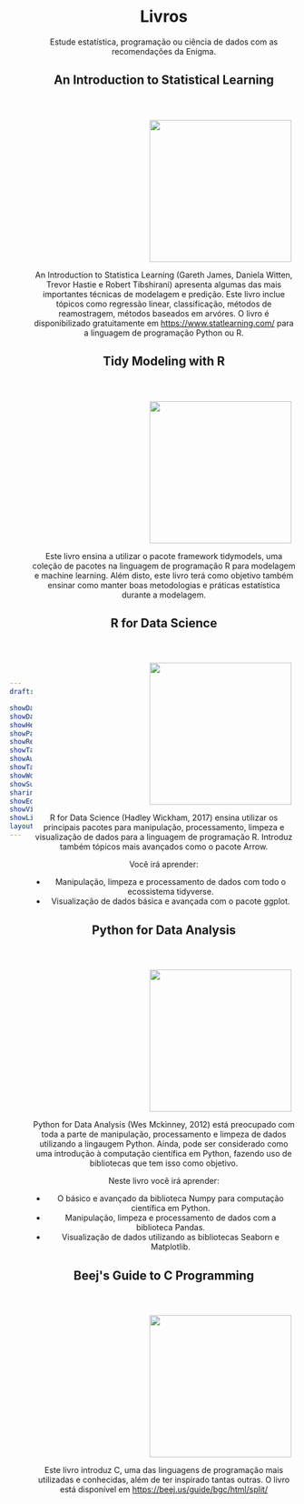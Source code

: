 ```yaml
---
draft: false

showDate : false
showDateUpdated: false
showHeadingAnchors: false
showPagination: false
showReadingTime: false
showTableOfContents: true
showAuthor: false
showTaxonomies: false 
showWordCount: false
showSummary: false
sharingLinks: false
showEdit: false
showViews: false
showLikes: false
layoutBackgroundHeaderSpace: false
---
```


```{=HTML}
<style>

    body {
        display: flex;
        align-items: center;
    }

    img {
        margin-left: 200px;
        margin-top: 40px;
    }

    .description {
        margin-bottom: 25px;
    }

</style>

<header id="title-block-header" class="quarto-title-block default">
<div class="quarto-title">
<h1 class="title">Livros</h1>
</div>

<div>
  <div class="description">
    Estude estatística, programação ou ciência de dados com as recomendações da Enigma.
  </div>
</div>

<main>
</main>
```

```{=HTML}
<h2>An Introduction to Statistical Learning</h2>
```

![](https://images.squarespace-cdn.com/content/v1/5ff2adbe3fe4fe33db902812/1611294680091-25SIDM9AHA8ECIFFST23/Screen+Shot+2021-01-21+at+11.02.06+AM.png){width=250}

An Introduction to Statistica Learning (Gareth James, Daniela Witten, Trevor Hastie e Robert Tibshirani) apresenta algumas das mais importantes técnicas de modelagem e predição. Este livro inclue tópicos como regressão linear, classificação, métodos de reamostragem, métodos baseados em arvóres. O livro é disponibilizado gratuitamente em <https://www.statlearning.com/> para a linguagem de programação Python ou R.

```{=HTML}
<h2>Tidy Modeling with R</h2>
```

![](https://www.tmwr.org/images/cover.png){width=250}

Este livro ensina a utilizar o pacote framework tidymodels, uma coleção de pacotes na linguagem de programação R para modelagem e machine learning. Além disto, este livro terá como objetivo também ensinar como manter boas metodologias e práticas estatística durante a modelagem.

```{=HTML}
<h2>R for Data Science</h2>
```

![](https://d33wubrfki0l68.cloudfront.net/b88ef926a004b0fce72b2526b0b5c4413666a4cb/24a30/cover.png){width=250}

R for Data Science (Hadley Wickham, 2017) ensina utilizar os principais pacotes para manipulação, processamento, limpeza e visualização de dados para a linguagem de programação R. Introduz também tópicos mais avançados como o pacote Arrow.

Você irá aprender:

- Manipulação, limpeza e processamento de dados com todo o ecossistema tidyverse.
- Visualização de dados básica e avançada com o pacote ggplot.

```{=HTML}
<h2>Python for Data Analysis</h2>
```

![](https://wesmckinney.com/book/images/cover.png){width=250}

Python for Data Analysis (Wes Mckinney, 2012) está preocupado com toda a parte de manipulação, processamento e limpeza de dados utilizando a lingaugem Python. Ainda, pode ser considerado como uma introdução à computação científica em Python, fazendo uso de bibliotecas que tem isso como objetivo.

Neste livro você irá aprender: 

- O básico e avançado da biblioteca Numpy para computação científica em Python.
- Manipulação, limpeza e processamento de dados com a biblioteca Pandas.
- Visualização de dados utilizando as bibliotecas Seaborn e Matplotlib.

```{=HTML}
<h2>Beej's Guide to C Programming</h2>
```

![](https://miro.medium.com/v2/resize:fit:750/0*jqimsO8ur433dMls.jpg){width=250}

Este livro introduz C, uma das linguagens de programação mais utilizadas e conhecidas, além de ter inspirado tantas outras. O livro está disponível em <https://beej.us/guide/bgc/html/split/>